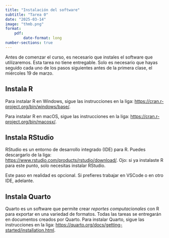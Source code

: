 ```yaml
---
title: "Instalación del software"
subtitle: "Tarea 0"
date: "2025-03-14"
image: "thmb.png"
format:
    pdf: 
        date-format: long
number-sections: true
---
```


Antes de comenzar el curso, es necesario que instales el software que utilizaremos. Esta tarea no tiene entregable. Solo es necesario que hayas seguido cada uno de los pasos siguientes antes de la primera clase, el miércoles 19 de marzo.

## Instala R

Para instalar R en Windows, sigue las instrucciones en la liga: <https://cran.r-project.org/bin/windows/base/>.

Para instalar R en macOS, sigue las instrucciones en la liga: <https://cran.r-project.org/bin/macosx/>.

## Instala RStudio

RStudio es un entorno de desarrollo integrado (IDE) para R. Puedes descargarlo de la liga: <https://www.rstudio.com/products/rstudio/download/>. Ojo: si ya instalaste R para este punto, solo necesitas instalar RStudio.

Este paso en realidad es opcional. Si prefieres trabajar en VSCode o en otro IDE, adelante.

## Instala Quarto

Quarto es un software que permite crear *reportes computacionales* con R para exportar en una variedad de formatos. Todas las tareas se entregarán en documentos creados por Quarto. Para instalar Quarto, sigue las instrucciones en la liga: <https://quarto.org/docs/getting-started/installation.html>.

